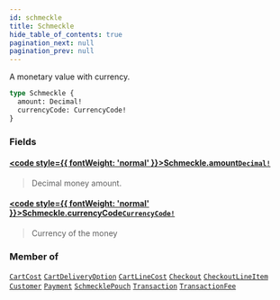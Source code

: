 ```yaml
---
id: schmeckle
title: Schmeckle
hide_table_of_contents: true
pagination_next: null
pagination_prev: null
---
```








A monetary value with currency.

```graphql
type Schmeckle {
  amount: Decimal!
  currencyCode: CurrencyCode!
}
```


### Fields

#### [<code style={{ fontWeight: 'normal' }}>Schmeckle.<b>amount</b></code>](#)<Bullet />[`Decimal!`](/scalars/decimal) <Badge class="secondary" text="non-null"/> <Badge class="secondary" text="scalar"/>
> Decimal money amount.
> 

#### [<code style={{ fontWeight: 'normal' }}>Schmeckle.<b>currencyCode</b></code>](#)<Bullet />[`CurrencyCode!`](/enums/currency-code) <Badge class="secondary" text="non-null"/> <Badge class="secondary" text="enum"/>
> Currency of the money
> 



### Member of

[`CartCost`](/objects/cart-cost)  <Badge class="secondary" text="object"/><Bullet />[`CartDeliveryOption`](/objects/cart-delivery-option)  <Badge class="secondary" text="object"/><Bullet />[`CartLineCost`](/objects/cart-line-cost)  <Badge class="secondary" text="object"/><Bullet />[`Checkout`](/objects/checkout)  <Badge class="secondary" text="object"/><Bullet />[`CheckoutLineItem`](/objects/checkout-line-item)  <Badge class="secondary" text="object"/><Bullet />[`Customer`](/objects/customer)  <Badge class="secondary" text="object"/><Bullet />[`Payment`](/objects/payment)  <Badge class="secondary" text="object"/><Bullet />[`SchmecklePouch`](/objects/schmeckle-pouch)  <Badge class="secondary" text="object"/><Bullet />[`Transaction`](/objects/transaction)  <Badge class="secondary" text="object"/><Bullet />[`TransactionFee`](/objects/transaction-fee)  <Badge class="secondary" text="object"/>



